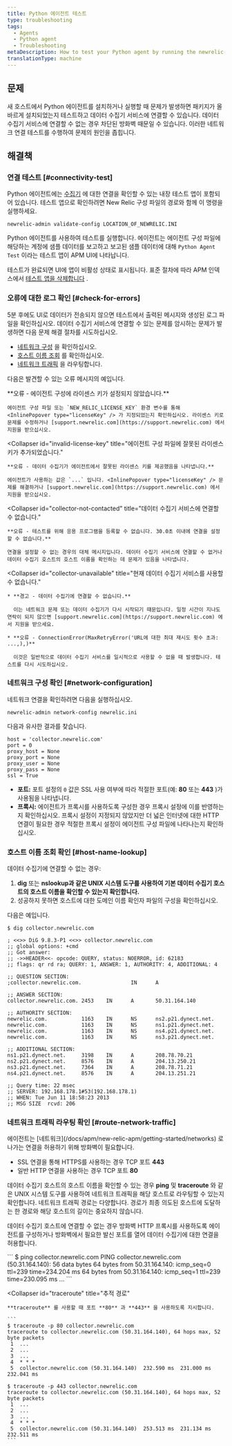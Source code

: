 ```yaml
---
title: Python 에이전트 테스트
type: troubleshooting
tags:
  - Agents
  - Python agent
  - Troubleshooting
metaDescription: How to test your Python agent by running the newrelic-admin validate-config (config file location) command.
translationType: machine
---
```


## 문제

새 호스트에서 Python 에이전트를 설치하거나 실행할 때 문제가 발생하면 패키지가 올바르게 설치되었는지 테스트하고 데이터 수집기 서비스에 연결할 수 있습니다. 데이터 수집기 서비스에 연결할 수 없는 경우 차단된 방화벽 때문일 수 있습니다. 이러한 네트워크 연결 테스트를 수행하여 문제의 원인을 좁힙니다.

## 해결책

### 연결 테스트 [#connectivity-test]

Python 에이전트에는 [수집기](/docs/accounts-partnerships/education/getting-started-new-relic/glossary#collector) 에 대한 연결을 확인할 수 있는 내장 테스트 앱이 포함되어 있습니다. 테스트 앱으로 확인하려면 New Relic 구성 파일의 경로와 함께 이 명령을 실행하세요.

```
newrelic-admin validate-config LOCATION_OF_NEWRELIC.INI
```

Python 에이전트를 사용하여 테스트를 실행합니다. 에이전트는 에이전트 구성 파일에 해당하는 계정에 샘플 데이터를 보고하고 보고된 샘플 데이터에 대해 `Python Agent Test` 이라는 테스트 앱이 APM UI에 나타납니다.

테스트가 완료되면 UI에 앱이 비활성 상태로 표시됩니다. 표준 절차에 따라 APM 인덱스에서 [테스트 앱을 삭제합니다](/docs/apm/new-relic-apm/maintenance/remove-applications-servers) .

### 오류에 대한 로그 확인 [#check-for-errors]

5분 후에도 UI로 데이터가 전송되지 않으면 테스트에서 출력된 메시지와 생성된 로그 파일을 확인하십시오. 데이터 수집기 서비스에 연결할 수 있는 문제를 암시하는 문제가 발생하면 다음 문제 해결 절차를 시도하십시오.

* [네트워크 구성](/docs/agents/python-agent/installation-configuration/testing-python-agent#network-configuration) 을 확인하십시오.
* [호스트 이름 조회](/docs/agents/python-agent/installation-configuration/testing-python-agent#host-name-lookup) 를 확인하십시오.
* [네트워크 트래픽](/docs/agents/python-agent/installation-configuration/testing-python-agent#network-traffic-routing) 을 라우팅합니다.

다음은 발견할 수 있는 오류 메시지의 예입니다.

<CollapserGroup>
  <Collapser
    id="license-key-not-added"
    title="에이전트 구성 파일에 라이센스 키가 추가되지 않았습니다."
  >
    **오류 - 에이전트 구성에 라이센스 키가 설정되지 않았습니다.**

    에이전트 구성 파일 또는 `NEW_RELIC_LICENSE_KEY` 환경 변수를 통해 <InlinePopover type="licenseKey" /> 가 지정되었는지 확인하십시오. 라이센스 키로 문제를 수정하거나 [support.newrelic.com](https://support.newrelic.com) 에서 지원을 받으십시오.
  </Collapser>

  <Collapser
    id="invalid-license-key"
    title="에이전트 구성 파일에 잘못된 라이센스 키가 추가되었습니다."
  >
    **오류 - 데이터 수집기가 에이전트에서 잘못된 라이센스 키를 제공했음을 나타냅니다.**

    에이전트가 사용하는 값은 `...` 입니다. <InlinePopover type="licenseKey" /> 문제를 해결하거나 [support.newrelic.com](https://support.newrelic.com) 에서 지원을 받으십시오.
  </Collapser>

  <Collapser
    id="collector-not-contacted"
    title="데이터 수집기 서비스에 연결할 수 없습니다."
  >
    **오류 - 테스트를 위해 응용 프로그램을 등록할 수 없습니다. 30.0초 이내에 연결을 설정할 수 없습니다.**

    연결을 설정할 수 없는 경우의 대체 메시지입니다. 데이터 수집기 서비스에 연결할 수 없거나 데이터 수집기 호스트의 호스트 이름을 확인하는 데 문제가 있음을 나타냅니다.
  </Collapser>

  <Collapser
    id="collector-unavailable"
    title="현재 데이터 수집기 서비스를 사용할 수 없습니다."
  >
    * **경고 - 데이터 수집기에 연결할 수 없습니다.**

      이는 네트워크 문제 또는 데이터 수집기가 다시 시작되기 때문입니다. 일정 시간이 지나도 연락이 되지 않으면 [support.newrelic.com](https://support.newrelic.com) 에서 지원을 받으세요.

    * **오류 - ConnectionError(MaxRetryError('URL에 대한 최대 재시도 횟수 초과: ...,),)**

      이것은 일반적으로 데이터 수집기 서비스를 일시적으로 사용할 수 없을 때 발생합니다. 테스트를 다시 시도하십시오.
  </Collapser>
</CollapserGroup>

### 네트워크 구성 확인 [#network-configuration]

네트워크 연결을 확인하려면 다음을 실행하십시오.

```
newrelic-admin network-config newrelic.ini
```

다음과 유사한 결과를 찾습니다.

```
host = 'collector.newrelic.com'
port = 0
proxy_host = None
proxy_port = None
proxy_user = None
proxy_pass = None
ssl = True
```

* **포트:** 포트 설정의 `0` 값은 SSL 사용 여부에 따라 적절한 포트(예: **80** 또는 **443** )가 사용됨을 나타냅니다.
* **프록시:** 에이전트가 프록시를 사용하도록 구성한 경우 프록시 설정에 이를 반영하는지 확인하십시오. 프록시 설정이 지정되지 않았지만 더 넓은 인터넷에 대한 HTTP 연결이 필요한 경우 적절한 프록시 설정이 에이전트 구성 파일에 나타나는지 확인하십시오.

### 호스트 이름 조회 확인 [#host-name-lookup]

데이터 수집기에 연결할 수 없는 경우:

1. **dig** 또는 **nslookup과 같은 UNIX 시스템 도구를 사용하여 기본 데이터 수집기 호스트의 호스트 이름을 확인할 수 있는지 확인합니다.**
2. 성공하지 못하면 호스트에 대한 도메인 이름 확인자 파일의 구성을 확인하십시오.

다음은 예입니다.

```
$ dig collector.newrelic.com

; <<>> DiG 9.8.3-P1 <<>> collector.newrelic.com
;; global options: +cmd
;; Got answer:
;; ->>HEADER<<- opcode: QUERY, status: NOERROR, id: 62183
;; flags: qr rd ra; QUERY: 1, ANSWER: 1, AUTHORITY: 4, ADDITIONAL: 4

;; QUESTION SECTION:
;collector.newrelic.com.                IN      A

;; ANSWER SECTION:
collector.newrelic.com. 2453    IN      A       50.31.164.140

;; AUTHORITY SECTION:
newrelic.com.           1163    IN      NS      ns2.p21.dynect.net.
newrelic.com.           1163    IN      NS      ns1.p21.dynect.net.
newrelic.com.           1163    IN      NS      ns4.p21.dynect.net.
newrelic.com.           1163    IN      NS      ns3.p21.dynect.net.

;; ADDITIONAL SECTION:
ns1.p21.dynect.net.     3198    IN      A       208.78.70.21
ns2.p21.dynect.net.     8576    IN      A       204.13.250.21
ns3.p21.dynect.net.     7364    IN      A       208.78.71.21
ns4.p21.dynect.net.     8576    IN      A       204.13.251.21

;; Query time: 22 msec
;; SERVER: 192.168.178.1#53(192.168.178.1)
;; WHEN: Tue Jun 11 18:58:23 2013
;; MSG SIZE  rcvd: 206
```

### 네트워크 트래픽 라우팅 확인 [#route-network-traffic]

<Callout variant="important">
  에이전트는 [네트워크](/docs/apm/new-relic-apm/getting-started/networks) 로 나가는 연결을 허용하기 위해 방화벽이 필요합니다.

  * SSL 연결을 통해 HTTPS를 사용하는 경우 TCP 포트 **443**
  * 일반 HTTP 연결을 사용하는 경우 TCP 포트 **80**
</Callout>

데이터 수집기 호스트의 호스트 이름을 확인할 수 있는 경우 **ping** 및 **traceroute** 와 같은 UNIX 시스템 도구를 사용하여 네트워크 트래픽을 해당 호스트로 라우팅할 수 있는지 확인합니다. 네트워크 트래픽 경로는 다양합니다. 경로가 최종 의도된 호스트에 도달하는 한 경로와 해당 호스트의 길이는 중요하지 않습니다.

데이터 수집기 호스트에 연결할 수 없는 경우 방화벽 HTTP 프록시를 사용하도록 에이전트를 구성하거나 방화벽에서 필요한 발신 포트를 열어 데이터 수집기에 대한 연결을 허용합니다.

<CollapserGroup>
  <Collapser
    id="ping"
    title="핑"
  >
    ```
    $ ping collector.newrelic.com
    PING collector.newrelic.com (50.31.164.140): 56 data bytes
    64 bytes from 50.31.164.140: icmp_seq=0 ttl=239 time=234.204 ms
    64 bytes from 50.31.164.140: icmp_seq=1 ttl=239 time=230.095 ms
    ...
    ```
  </Collapser>

  <Collapser
    id="traceroute"
    title="추적 경로"
  >
    **traceroute** 를 사용할 때 포트 **80** 과 **443** 을 사용하도록 지시합니다.

    ```
    $ traceroute -p 80 collector.newrelic.com
    traceroute to collector.newrelic.com (50.31.164.140), 64 hops max, 52 byte packets
     1  ...
     2  ...
     3  ...
     4  * * *
     5  collector.newrelic.com (50.31.164.140)  232.590 ms  231.000 ms  232.041 ms

    $ traceroute -p 443 collector.newrelic.com
    traceroute to collector.newrelic.com (50.31.164.140), 64 hops max, 52 byte packets
     1  ...
     2  ...
     3  ...
     4  * * *
     5  collector.newrelic.com (50.31.164.140)  253.513 ms  231.134 ms  232.511 ms
    ```
  </Collapser>
</CollapserGroup>